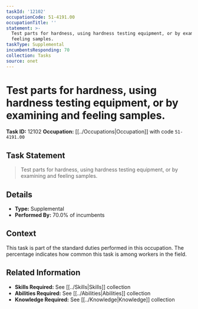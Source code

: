 ```yaml
---
taskId: '12102'
occupationCode: 51-4191.00
occupationTitle: ''
statement: >-
  Test parts for hardness, using hardness testing equipment, or by examining and
  feeling samples.
taskType: Supplemental
incumbentsResponding: 70
collection: Tasks
source: onet
---
```

# Test parts for hardness, using hardness testing equipment, or by examining and feeling samples.

**Task ID:** 12102
**Occupation:** [[../Occupations|Occupation]] with code `51-4191.00`

## Task Statement

> Test parts for hardness, using hardness testing equipment, or by examining and feeling samples.

## Details

- **Type:** Supplemental
- **Performed By:** 70.0% of incumbents

## Context

This task is part of the standard duties performed in this occupation. The percentage indicates how common this task is among workers in the field.

## Related Information

- **Skills Required:** See [[../Skills|Skills]] collection
- **Abilities Required:** See [[../Abilities|Abilities]] collection
- **Knowledge Required:** See [[../Knowledge|Knowledge]] collection
